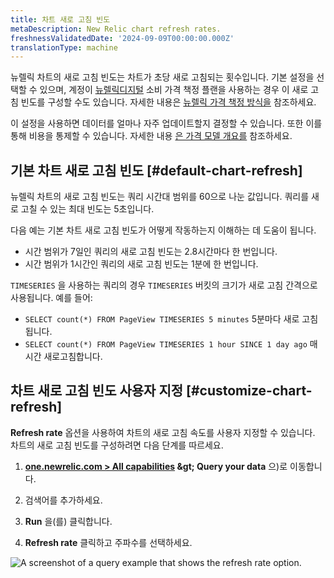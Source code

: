 ```yaml
---
title: 차트 새로 고침 빈도
metaDescription: New Relic chart refresh rates.
freshnessValidatedDate: '2024-09-09T00:00:00.000Z'
translationType: machine
---
```


뉴렐릭 차트의 새로 고침 빈도는 차트가 초당 새로 고침되는 횟수입니다. 기본 설정을 선택할 수 있으며, 계정이 [뉴렐릭디지털](https://newrelic.com/pricing/compute) 소비 가격 책정 플랜을 사용하는 경우 이 새로 고침 빈도를 구성할 수도 있습니다. 자세한 내용은 [뉴렐릭 가격 책정 방식을](/docs/accounts/accounts-billing/new-relic-one-pricing-billing/new-relic-one-pricing-billing/) 참조하세요.

이 설정을 사용하면 데이터를 얼마나 자주 업데이트할지 결정할 수 있습니다. 또한 이를 통해 비용을 통제할 수 있습니다. 자세한 내용 [은 가격 모델 개요를](/docs/accounts/original-accounts-billing/original-product-based-pricing/overview-pricing-models/#determine-pricing) 참조하세요.

## 기본 차트 새로 고침 빈도 [#default-chart-refresh]

뉴렐릭 차트의 새로 고침 빈도는 쿼리 시간대 범위를 60으로 나눈 값입니다. 쿼리를 새로 고칠 수 있는 최대 빈도는 5초입니다.

다음 예는 기본 차트 새로 고침 빈도가 어떻게 작동하는지 이해하는 데 도움이 됩니다.

* 시간 범위가 7일인 쿼리의 새로 고침 빈도는 2.8시간마다 한 번입니다.
* 시간 범위가 1시간인 쿼리의 새로 고침 빈도는 1분에 한 번입니다.

`TIMESERIES` 을 사용하는 쿼리의 경우 `TIMESERIES` 버킷의 크기가 새로 고침 간격으로 사용됩니다. 예를 들어:

* `SELECT count(*) FROM PageView TIMESERIES 5 minutes` 5분마다 새로 고침됩니다.
* `SELECT count(*) FROM PageView TIMESERIES 1 hour SINCE 1 day ago` 매시간 새로고침합니다.

## 차트 새로 고침 빈도 사용자 지정 [#customize-chart-refresh]

<DNT>**Refresh rate**</DNT> 옵션을 사용하여 차트의 새로 고침 속도를 사용자 지정할 수 있습니다. 차트의 새로 고침 빈도를 구성하려면 다음 단계를 따르세요.

1. <DNT>**[one.newrelic.com &gt; All capabilities](https://one.newrelic.com/all-capabilities) &amp;gt; Query your data**</DNT> 으)로 이동합니다.

2. 검색어를 추가하세요.

3. <DNT>**Run**</DNT> 을(를) 클릭합니다.

4. <DNT>**Refresh rate**</DNT> 클릭하고 주파수를 선택하세요.

<img title="A query example that shows the refresh rate option." alt="A screenshot of a query example that shows the refresh rate option." src="/images/queries-nrql_screenshot-crop_refresh-rate.webp" />